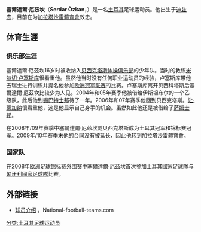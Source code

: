 {{blpunsourced|time=2019-04-14T07:53:31+00:00}}
'''塞爾達爾·厄茲坎'''（'''Serdar Özkan'''，{{bd|1987年|1月1日|||O厄}}）是一名[[土耳其|土耳其]]足球运动员。他出生于[[迪兹杰|迪兹杰]]，目前在为[[加拉塔沙雷體育會|加拉塔沙雷體育會]]效忠。

==体育生涯==
===俱乐部生涯===
塞爾達爾·厄茲坎16岁时被收纳入[[贝西克塔斯体操俱乐部|贝西克塔斯体操俱乐部]]的少年队。当时的教练[[米尔切·卢塞斯库|米尔切·卢塞斯库]]很看重他。虽然他当时没有任何职业运动员的经验，卢塞斯库带他去瑞士进行训练并提名他参加[[欧洲冠军联赛|欧洲冠军联赛]]的比赛。卢塞斯库离开贝西科塔斯后塞爾達爾·厄茲坎比较少为人见。2004年和05年赛季他被借给伊斯坦布尔的一个乙级队，此后他到[[锡巴特士邦|锡巴特士邦]]待了一年。2006年和07年赛季他回到贝西克塔斯。[[让·蒂加纳|让·蒂加纳]]很看重他，这是他显示自己身手的机会。虽然如此他还是被借给了[[萨姆士邦|萨姆士邦]]。

在2008年/09年赛季中塞爾達爾·厄茲坎随贝西克塔斯成为土耳其冠军和锦标赛冠军。2009年/10年赛季末他的合同没有被延长，因此他转到加拉塔沙雷體育會。

===国家队===
在[[2008年欧洲足球锦标赛外围赛|2008年欧洲足球锦标赛外围赛]]中塞爾達爾·厄茲坎首次参加[[土耳其國家足球隊|土耳其國家足球隊]]与[[匈牙利國家足球隊|匈牙利國家足球隊]]比赛。

==外部链接==
* [http://www.national-football-teams.com/v2/player.php?id=24326 球员介绍] {{Wayback|url=http://www.national-football-teams.com/v2/player.php?id=24326 |date=20121021000141 }}，National-football-teams.com

{{DEFAULTSORT: Özkan, Serdar}}
[[分类:土耳其足球运动员|分类:土耳其足球运动员]]